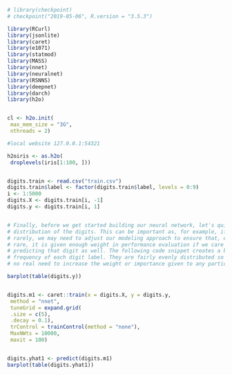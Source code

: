 ```r
# library(checkpoint)
# checkpoint("2019-05-06", R.version = "3.5.3")

library(RCurl)
library(jsonlite)
library(caret)
library(e1071)
library(statmod)
library(MASS)
library(nnet)
library(neuralnet)
library(RSNNS)
library(deepnet)
library(darch)
library(h2o)


cl <- h2o.init(
 max_mem_size = "3G",
 nthreads = 2)

#local website 127.0.0.1:54321

h2oiris <- as.h2o(
 droplevels(iris[1:100, ]))


digits.train <- read.csv("train.csv")
digits.train$label <- factor(digits.train$label, levels = 0:9)
i <- 1:5000
digits.X <- digits.train[i, -1]
digits.y <- digits.train[i, 1]


# Finally, before we get started building our neural network, let's quickly check the
# distribution of the digits. This can be important as, for example, if one digit occurs very
# rarely, we may need to adjust our modeling approach to ensure that, even though it is
# rare, it is given enough weight in performance evaluation if we care about accurately
# predicting that digit as well. The following code snippet creates a bar plot showing the
# frequency of each digit label. They are fairly evenly distributed so there is
# no real need to increase the weight or importance given to any particular one:

barplot(table(digits.y))


digits.m1 <- caret::train(x = digits.X, y = digits.y,
 method = "nnet",
 tuneGrid = expand.grid(
 .size = c(5),
 .decay = 0.1),
 trControl = trainControl(method = "none"),
 MaxNWts = 10000,
 maxit = 100)


digits.yhat1 <- predict(digits.m1)
barplot(table(digits.yhat1))




```

